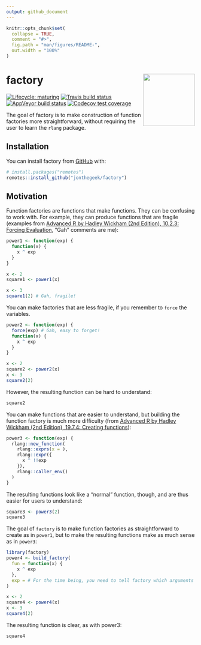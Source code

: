 ```yaml
---
output: github_document
---
```


<!-- README.md is generated from README.Rmd. Please edit that file -->

```r
knitr::opts_chunk$set(
  collapse = TRUE,
  comment = "#>",
  fig.path = "man/figures/README-",
  out.width = "100%"
)
```
# factory <img src='man/figures/factory.png' align="right" height="138.5" />

<!-- badges: start -->
[![Lifecycle: maturing](https://img.shields.io/badge/lifecycle-maturing-blue.svg)](https://www.tidyverse.org/lifecycle/#maturing)
[![Travis build status](https://travis-ci.org/jonthegeek/factory.svg?branch=master)](https://travis-ci.org/jonthegeek/factory)
[![AppVeyor build status](https://ci.appveyor.com/api/projects/status/github/jonthegeek/factory?branch=master&svg=true)](https://ci.appveyor.com/project/jonthegeek/factory)
[![Codecov test coverage](https://codecov.io/gh/jonthegeek/factory/branch/master/graph/badge.svg)](https://codecov.io/gh/jonthegeek/factory?branch=master)
<!-- badges: end -->

The goal of factory is to make construction of function factories more straightforward, without requiring the user to learn the `rlang` package.

## Installation

You can install factory from [GitHub](https://github.com/) with:

``` r
# install.packages("remotes")
remotes::install_github("jonthegeek/factory")
```

## Motivation

Function factories are functions that make functions. They can be confusing to work with. For example, they can produce functions that are fragile (examples from [Advanced R by Hadley Wickham (2nd Edition), 10.2.3: Forcing Evaluation](https://adv-r.hadley.nz/function-factories.html#forcing-evaluation), "Gah" comments are me):

```r
power1 <- function(exp) {
  function(x) {
    x ^ exp
  }
}

x <- 2
square1 <- power1(x)

x <- 3
square1(2) # Gah, fragile!
```

You can make factories that are less fragile, if you remember to `force` the variables.

```r
power2 <- function(exp) {
  force(exp) # Gah, easy to forget!
  function(x) {
    x ^ exp
  }
}

x <- 2
square2 <- power2(x)
x <- 3
square2(2)
```

However, the resulting function can be hard to understand:

```r
square2
```

You can make functions that are easier to understand, but building the function factory is much more difficulty (from [Advanced R by Hadley Wickham (2nd Edition), 19.7.4: Creating functions](https://adv-r.hadley.nz/quasiquotation.html#new-function)): 

```r
power3 <- function(exp) {
  rlang::new_function(
    rlang::exprs(x = ), 
    rlang::expr({
      x ^ !!exp
    }), 
    rlang::caller_env()
  )
}
```

The resulting functions look like a "normal" function, though, and are thus easier for users to understand:

```r
square3 <- power3(2)
square3
```

The goal of `factory` is to make function factories as straightforward to create as in `power1`, but to make the resulting functions make as much sense as in `power3`:

```r
library(factory)
power4 <- build_factory(
  fun = function(x) {
    x ^ exp
  },
  exp = # For the time being, you need to tell factory which arguments belong to the factory.
)

x <- 2
square4 <- power4(x)
x <- 3
square4(2)
```

The resulting function is clear, as with power3:

```r
square4
```
